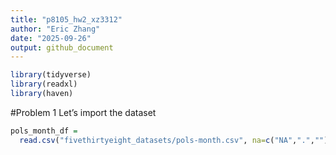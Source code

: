```yaml
---
title: "p8105_hw2_xz3312"
author: "Eric Zhang"
date: "2025-09-26"
output: github_document
---
```


```r
library(tidyverse)
library(readxl)
library(haven)
```
#Problem 1
Let's import the dataset
```r
pols_month_df = 
  read.csv("fivethirtyeight_datasets/pols-month.csv", na=c("NA",".",""))


```


